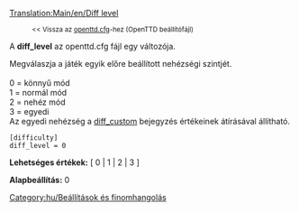 [[Translation:Main/en/Diff level]]
:<small> << Vissza az [[Main/hu/openttd.cfg|openttd.cfg]]-hez (OpenTTD beállítófájl)</small>

{{hu/Történelmi|A '''diff_level''' változó utoljára az OpenTTD 1.2.3-ban volt használatos.}}

A '''diff_level''' az openttd.cfg fájl egy változója.


Megválaszja a játék egyik előre beállított nehézségi szintjét.<br><br>
0 = könnyű mód<br>
1 = normál mód<br>
2 = nehéz mód<br>
3 = egyedi<br>
Az egyedi nehézség a [[Main/hu/diff custom|diff_custom]] bejegyzés értékeinek átírásával állítható.

<pre>
[difficulty]
diff_level = 0
</pre>

'''Lehetséges értékek:''' [ 0 | 1 | 2 | 3 ]

'''Alapbeállítás:''' 0


[[Category:hu/Beállítások és finomhangolás]]